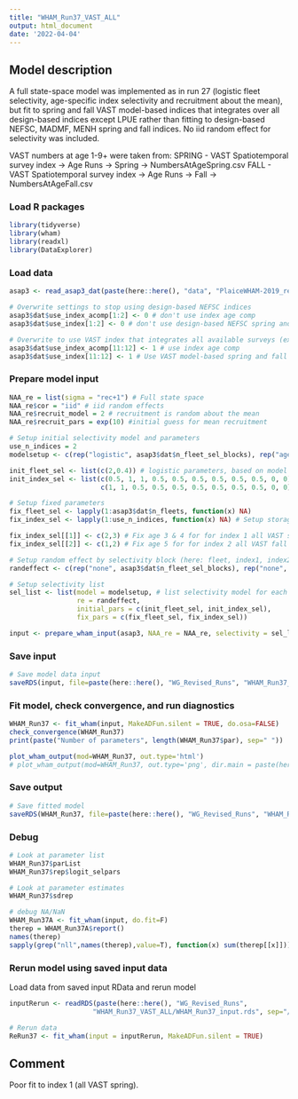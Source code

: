 ```yaml
---
title: "WHAM_Run37_VAST_ALL"
output: html_document
date: '2022-04-04'
---
```


## Model description
A full state-space model was implemented as in run 27 (logistic fleet selectivity, age-specific index selectivity and recruitment about the mean), but fit to spring and fall VAST model-based indices that integrates over all design-based indices except LPUE rather than fitting to design-based NEFSC, MADMF, MENH spring and fall indices. No iid random effect for selectivity was included.

VAST numbers at age 1-9+ were taken from:
SPRING
- VAST Spatiotemporal survey index -> Age Runs -> Spring -> NumbersAtAgeSpring.csv
FALL
- VAST Spatiotemporal survey index -> Age Runs -> Fall -> NumbersAtAgeFall.csv

### Load R packages
```r
library(tidyverse)
library(wham)
library(readxl)
library(DataExplorer)
```

### Load data
```r
asap3 <- read_asap3_dat(paste(here::here(), "data", "PlaiceWHAM-2019_revised_NEFSC-LW-WAA_StateVASTIndices.DAT", sep="/"))

# Overwrite settings to stop using design-based NEFSC indices
asap3$dat$use_index_acomp[1:2] <- 0 # don't use index age comp
asap3$dat$use_index[1:2] <- 0 # don't use design-based NEFSC spring and fall indices

# Overwrite to use VAST index that integrates all available surveys (except LPUE index)
asap3$dat$use_index_acomp[11:12] <- 1 # use index age comp
asap3$dat$use_index[11:12] <- 1 # Use VAST model-based spring and fall indices

```

### Prepare model input
```r
NAA_re = list(sigma = "rec+1") # Full state space
NAA_re$cor = "iid" # iid random effects
NAA_re$recruit_model = 2 # recruitment is random about the mean
NAA_re$recruit_pars = exp(10) #initial guess for mean recruitment

# Setup initial selectivity model and parameters
use_n_indices = 2
modelsetup <- c(rep("logistic", asap3$dat$n_fleet_sel_blocks), rep("age-specific", use_n_indices))

init_fleet_sel <- list(c(2,0.4)) # logistic parameters, based on model type
init_index_sel <- list(c(0.5, 1, 1, 0.5, 0.5, 0.5, 0.5, 0.5, 0.5, 0, 0), # all VAST spring
                       c(1, 1, 0.5, 0.5, 0.5, 0.5, 0.5, 0.5, 0.5, 0, 0)) # all VAST fall

# Setup fixed parameters
fix_fleet_sel <- lapply(1:asap3$dat$n_fleets, function(x) NA) 
fix_index_sel <- lapply(1:use_n_indices, function(x) NA) # Setup storage object to populate 

fix_index_sel[[1]] <- c(2,3) # Fix age 3 & 4 for for index 1 all VAST spring
fix_index_sel[[2]] <- c(1,2) # Fix age 5 for for index 2 all VAST fall

# Setup random effect by selectivity block (here: fleet, index1, index2)
randeffect <- c(rep("none", asap3$dat$n_fleet_sel_blocks), rep("none", use_n_indices))

# Setup selectivity list
sel_list <- list(model = modelsetup, # list selectivity model for each fleet and index
                 re = randeffect,
                 initial_pars = c(init_fleet_sel, init_index_sel),
                 fix_pars = c(fix_fleet_sel, fix_index_sel))

input <- prepare_wham_input(asap3, NAA_re = NAA_re, selectivity = sel_list, model_name = "WHAM_Run37") 
```

### Save input
```r
# Save model data input
saveRDS(input, file=paste(here::here(), "WG_Revised_Runs", "WHAM_Run37_VAST_ALL", "WHAM_Run37_input.rds", sep="/"))
```

### Fit model, check convergence, and run diagnostics
```r
WHAM_Run37 <- fit_wham(input, MakeADFun.silent = TRUE, do.osa=FALSE) 
check_convergence(WHAM_Run37)
print(paste("Number of parameters", length(WHAM_Run37$par), sep=" "))

plot_wham_output(mod=WHAM_Run37, out.type='html')
# plot_wham_output(mod=WHAM_Run37, out.type='png', dir.main = paste(here::here(), "WHAM_Run37", sep="/"))
```

### Save output
```r
# Save fitted model
saveRDS(WHAM_Run37, file=paste(here::here(), "WG_Revised_Runs", "WHAM_Run37_VAST_ALL", "WHAM_Run37_model.rds", sep="/"))
```

### Debug
```r
# Look at parameter list
WHAM_Run37$parList
WHAM_Run37$rep$logit_selpars

# Look at parameter estimates
WHAM_Run37$sdrep

# debug NA/NaN
WHAM_Run37A <- fit_wham(input, do.fit=F)
therep = WHAM_Run37A$report()
names(therep)
sapply(grep("nll",names(therep),value=T), function(x) sum(therep[[x]]))
```

### Rerun model using saved input data
Load data from saved input RData and rerun model
```r
inputRerun <- readRDS(paste(here::here(), "WG_Revised_Runs",
                     "WHAM_Run37_VAST_ALL/WHAM_Run37_input.rds", sep="/"))

# Rerun data
ReRun37 <- fit_wham(input = inputRerun, MakeADFun.silent = TRUE)
```

## Comment
Poor fit to index 1 (all VAST spring).
